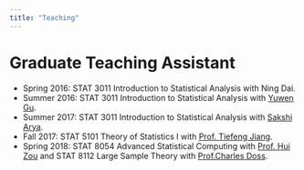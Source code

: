 ```yaml
---
title: "Teaching"
---
```




# Graduate Teaching Assistant
+ Spring 2016: STAT 3011 Introduction to Statistical Analysis with Ning Dai.
+ Summer 2016: STAT 3011 Introduction to Statistical Analysis with [Yuwen Gu](https://stat.uconn.edu/yuwen-gu/).
+ Summer 2017: STAT 3011 Introduction to Statistical Analysis with [Sakshi Arya](https://sites.google.com/a/umn.edu/sakshi-arya/).
+ Fall 2017: STAT 5101 Theory of Statistics I with [Prof. Tiefeng Jiang](http://users.stat.umn.edu/~jiang040/).
+ Spring 2018: STAT 8054 Advanced Statistical Computing with [Prof. Hui Zou](http://users.stat.umn.edu/~zouxx019/) and STAT 8112 Large Sample Theory with  [Prof.Charles Doss](http://users.stat.umn.edu/~cdoss/).

